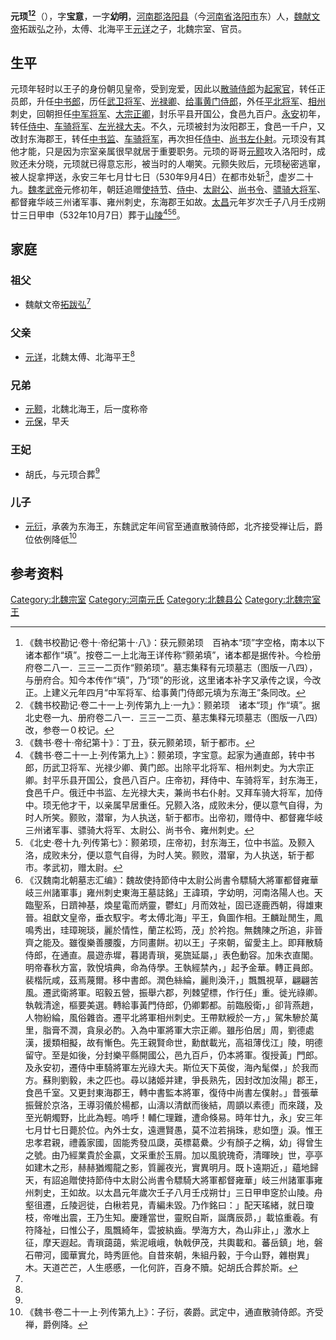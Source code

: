 '''元顼<ref>《魏书校勘记·卷十·帝纪第十·八》：获元颢弟顼　百衲本“顼”字空格，南本以下诸本都作“填”。按卷二一上北海王详传称“颢弟填”，诸本都是据传补。今检册府卷二八一．三三一二页作“颢弟顼”。墓志集释有元顼墓志（图版一八四），与册府合。知今本传作“填”，乃“顼”的形讹，这里诸本补字又承传之误，今改正。上建义元年四月“中军将军、给事黄门侍郎元填为东海王”条同改。</ref><ref>《魏书校勘记·卷二十一上·列传第九上·一九》：颢弟顼　诸本“顼」作“填”。据北史卷一九、册府卷二八一．三三一二页、墓志集释元顼墓志（图版一八四）改，参卷一０校记。</ref>'''（{{bd|502年|| 530年|9月4日|}}），字'''宝意'''，一字'''幼明'''，[[河南郡|河南郡]][[洛阳县|洛阳县]]（今[[河南省|河南省]][[洛阳市|洛阳市]]东）人，[[魏献文帝|魏献文帝]]拓跋弘之孙，太傅、北海平王[[元详|元详]]之子，北魏宗室、官员。

==生平==
元顼年轻时以王子的身份朝见皇帝，受到宠爱，因此以[[散骑侍郎|散骑侍郎]]为[[起家官|起家官]]，转任正员郎，升任[[中书郎|中书郎]]，历任[[武卫将军|武卫将军]]、[[光禄卿|光禄卿]]、[[给事黄门侍郎|给事黄门侍郎]]，外任[[平北将军|平北将军]]、[[相州_(北魏)|相州]]刺史，回朝担任[[中军将军|中军将军]]、[[大宗正卿|大宗正卿]]，封乐平县开国公，食邑九百户。[[永安_(北魏)|永安]]初年，转任[[侍中|侍中]]、[[车骑将军|车骑将军]]、[[左光禄大夫|左光禄大夫]]。不久，元顼被封为汝阳郡王，食邑一千户，又改封东海郡王，转任[[中书监|中书监]]、[[车骑将军|车骑将军]]，再次担任[[侍中|侍中]]、[[尚书左仆射|尚书左仆射]]。元顼没有其他才能，只是因为宗室亲属很早就居于重要职务。元顼的哥哥[[元颢|元颢]]攻入洛阳时，成败还未分晓，元顼就已得意忘形，被当时的人嘲笑。元颢失败后，元顼秘密逃窜，被人捉拿押送，永安三年七月廿七日（530年9月4日）在都市处斩<ref>《魏书·卷十·帝纪第十》：丁丑，获元颢弟顼，斩于都市。</ref>，虚岁二十九。[[魏孝武帝|魏孝武帝]]元修初年，朝廷追赠[[使持节|使持节]]、[[侍中|侍中]]、[[太尉公|太尉公]]、[[尚书令|尚书令]]、[[骠骑大将军|骠骑大将军]]、都督雍华岐三州诸军事、雍州刺史，东海郡王如故。[[太昌|太昌]]元年岁次壬子八月壬戍朔廿三日甲申（532年10月7日）葬于[[山陵|山陵]]<ref>《魏书·卷二十一上·列传第九上》：颢弟顼，字宝意。起家为通直郎，转中书郎，历武卫将军、光禄少卿、黄门郎。出除平北将军、相州刺史。为大宗正卿。封平乐县开国公，食邑八百户。庄帝初，拜侍中、车骑将军，封东海王，食邑千户。俄迁中书监、左光禄大夫，兼尚书右仆射。又拜车骑大将军，加侍中。顼无他才干，以亲属早居重任。兄颢入洛，成败未分，便以意气自得，为时人所笑。颢败，潜窜，为人执送，斩于都市。出帝初，赠侍中、都督雍华岐三州诸军事、骠骑大将军、太尉公、尚书令、雍州刺史。</ref><ref>《北史·卷十九·列传第七》：颢弟顼，庄帝初，封东海王，位中书监。及颢入洛，成败未分，便以意气自得，为时人笑。颢败，潜窜，为人执送，斩于都市。孝武初，赠太尉。</ref><ref name=autogenerated1>《汉魏南北朝墓志汇编》：魏故使持節侍中太尉公尚書令驃騎大將軍都督雍華岐三州諸軍事」雍州刺史東海王墓誌銘」王諱頊，字幼明，河南洛陽人也。天臨聖系，日躋神基，煥星電而炳靈，鬱虹」月而效祉，固已逐鹿西朝，得雄東晉。祖獻文皇帝，垂衣馭宇。考太傅北海」平王，負圖作相。王麟趾閒生，鳳鳴秀出，珪璋琬琰，麗於情性，蘭芷松筠，茂」於衿抱。無魏陳之所追，非晉齊之能及。雖復樂善腰腹，方同畫餅。初以王」子來朝，留愛主上。即拜散騎侍郎，在通直。晨遊赤墀，暮謁青瑣，冕旒延屬，」表色動容。加朱衣直閣。明帝春秋方富，敦悅墳典，命為侍學。王執經禁內，」起予金華。轉正員郎。裴楷阮咸，茲焉蔑爾。移中書郎。潤色絲綸，麗則渙汗，」飄飄視草，翩翩苦風。遷武衛將軍。昭毅五營，振舉六郡，列棘望標，作行任」重。徙光祿卿。執戟清途，樞要美選。轉給事黃門侍郎，仍卿鄴都。前臨殷衛，」卻背燕趙，人物紛綸，風俗雜沓。遷平北將軍相州刺史。王帶默綬於一方，」駕朱驂於萬里，脂膏不潤，貪泉必酌。入為中軍將軍大宗正卿。雖彤伯居」周，劉德處漢，援類相擬，故有慚色。先王親賢命世，勳猷載光，高祖薄伐江」陵，明德留守。至是如後，分封樂平縣開國公，邑九百戶，仍本將軍。復授黃」門郎。及永安初，遷侍中車騎將軍左光祿大夫。斯位天下英俊，海內髦傑，」於我而方。蘇則劉毅，未之匹也。尋以諸姬并建，爭長熟先，因封改加汝陽」郡王，食邑千室。又更封東海郡王，轉中書監本將軍，復侍中尚書左僕射。」昔張華振聲於京洛，王導羽儀於楊都，山濤以清猷而後結，周顗以素德」而來踐，及至光朝燭野，比此為輕。嗚呼！輔仁理難，遭命倏易。時年廿九，永」安三年七月廿七日薨於位。內外士女，遠邇賢愚，莫不泣若捐珠，悲如墮」淚。惟王忠孝君親，禮義家國，固能秀發瓜瓞，英標葛纍。少有顏子之稱，幼」得曾生之號。由乃經業貴於金贏，文采重於玉屑。加以風貌瑰奇，清暉映」世，亭亭如建木之形，赫赫猶燭龍之影，質麗夜光，實異明月。既卜遠期近，」蘊地歸天，有詔追贈使持節侍中太尉公尚書令驃騎大將軍都督雍華」岐三州諸軍事雍州刺史，王如故。以太昌元年歲次壬子八月壬戍朔廿」三日甲申窆於山陵。舟壑徂遷，丘陵迥徙，白楸若見，青編未毀。乃作銘曰：」配天瑤緒，就日瓊枝，帝唯出震，王乃生知。慶踵當世，靈貺自斯，誕膺辰昴，」載協重羲。有符降祉，曰惟公子，風飄綺年，雲披紈齒。學海方大，為山非止，」激水上征，摩天遐起。青瑣藹藹，紫泥峨峨，執戟伊茂，共輿載和。蕃岳鎮」地，磐石帶河，國華實允，時秀匪他。自昔來朝，朱組丹轂，于今山野，雜樹異」木。天道芒芒，人生慼慼，一化何許，百身不贖。妃胡氏合葬於斯。</ref>。

==家庭==
===祖父===
*魏献文帝[[拓跋弘|拓跋弘]]<ref name=autogenerated1 />

===父亲===
*[[元详|元详]]，北魏太傅、北海平王<ref name=autogenerated1 />

===兄弟===
*[[元颢|元颢]]，北魏北海王，后一度称帝
*[[元保|元保]]，早夭

===王妃===
*胡氏，与元顼合葬<ref name=autogenerated1 />

===儿子===
*[[元衍_(东海王)|元衍]]，承袭为东海王，东魏武定年间官至通直散骑侍郎，北齐接受禅让后，爵位依例降低<ref>《魏书·卷二十一上·列传第九上》：子衍，袭爵。武定中，通直散骑侍郎。齐受禅，爵例降。</ref>

==参考资料==
{{reflist}}

[[Category:北魏宗室|Category:北魏宗室]]
[[Category:河南元氏|Category:河南元氏]]
[[Category:北魏县公|Category:北魏县公]]
[[Category:北魏宗室王|Category:北魏宗室王]]
